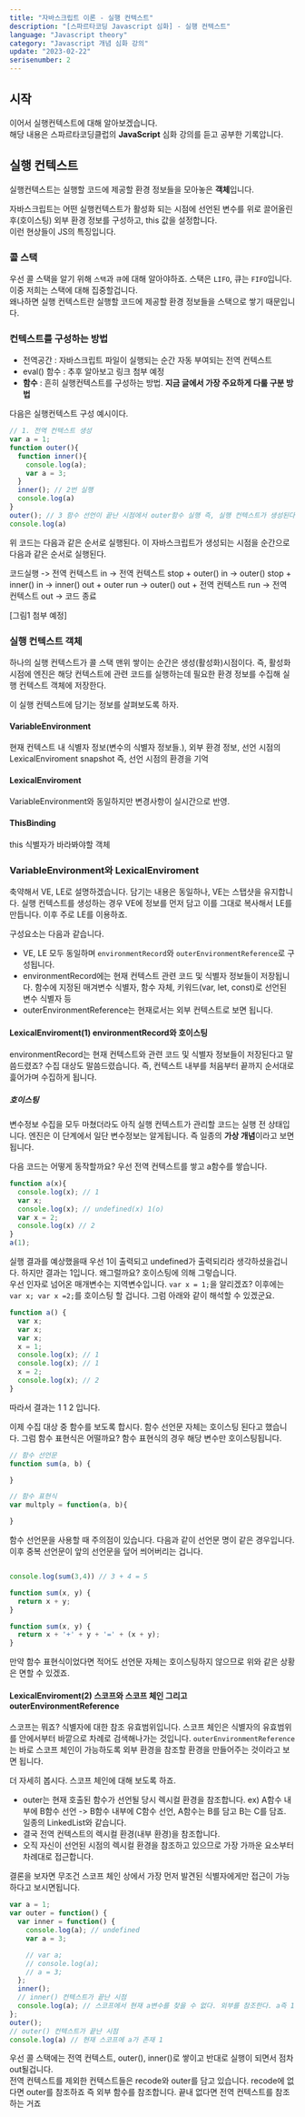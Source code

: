 ```yaml
---
title: "자바스크립트 이론 - 실행 컨텍스트"
description: "[스파르타코딩 Javascript 심화] - 실행 컨텍스트"
language: "Javascript theory"
category: "Javascript 개념 심화 강의"
update: "2023-02-22"
serisenumber: 2
---
```

## 시작
이어서 실행컨텍스트에 대해 알아보겠습니다.  
해당 내용은 스파르타코딩클럽의 <b>JavaScript</b> 심화 강의를 듣고 공부한 기록압니다.

## 실행 컨텍스트
실행컨텍스트는 실행할 코드에 제공할 환경 정보들을 모아놓은 <b>객체</b>입니다.

자바스크립트는 어떤 실행컨텍스트가 활성화 되는 시점에 선언된 변수를 위로 끌어올린 후(호이스팅) 외부 환경 정보를 구성하고, this 값을 설정합니다.  
이런 현상들이 JS의 특징입니다.

### 콜 스택
우선 콜 스택을 알기 위해 `스택`과 `큐`에 대해 알아야하죠. 스택은 `LIFO`, 큐는 `FIFO`입니다. 이중 저희는 스택에 대해 집중할겁니다.  
왜나하면 실행 컨텍스트란 실행할 코드에 제공할 환경 정보들을 스택으로 쌓기 때문입니다.

### 컨텍스트를 구성하는 방법
- 전역공간 : 자바스크립트 파일이 실행되는 순간 자동 부여되는 전역 컨텍스트
- eval() 함수 : 추후 알아보고 링크 첨부 예정
- <b>함수</b> : 흔히 실행컨텍스트를 구성하는 방법. <b>지금 글에서 가장 주요하게 다룰 구분 방법</b>

다음은 실행컨텍스트 구성 예시이다.
```js
// 1. 전역 컨텍스트 생성
var a = 1;
function outer(){
  function inner(){
    console.log(a);
    var a = 3;
  }
  inner(); // 2번 실행
  console.log(a)
}
outer(); // 3 함수 선언이 끝난 시점에서 outer함수 실행 즉, 실행 컨텍스트가 생성된다.
console.log(a)
```
위 코드는 다음과 같은 순서로 실행된다. 이 자바스크립트가 생성되는 시점을 순간으로 다음과 같은 순서로 실행된다.

코드실행 -> 전역 컨텍스트 in -> 전역 컨텍스트 stop + outer() in -> outer() stop + inner() in -> inner() out + outer run -> outer() out + 전역 컨텍스트 run -> 전역 컨텍스트 out -> 코드 종료

[그림1 첨부 예정]

### 실행 컨텍스트 객체
하나의 실행 컨텍스트가 콜 스택 맨위 쌓이는 순간은 생성(활성화)시점이다. 즉, 활성화 시점에 엔진은 해당 컨텍스트에 관련 코드를 실행하는데 필요한 환경 정보를 수집해 실행 컨텍스트 객체에 저장한다.  

이 실행 컨텍스트에 담기는 정보를 살펴보도록 하자.

#### VariableEnvironment
현재 컨텍스트 내 식별자 정보(변수의 식별자 정보들.), 외부 환경 정보, 선언 시점의 LexicalEnviroment snapshot 즉, 선언 시점의 환경을 기억

#### LexicalEnviroment
VariableEnvironment와 동일하지만 변경사항이 실시간으로 반영.

#### ThisBinding
this 식별자가 바라봐야할 객체

### VariableEnvironment와 LexicalEnviroment
축약해서 VE, LE로 설명하겠습니다. 담기는 내용은 동일하나, VE는 스탭샷을 유지합니다. 실행 컨텍스트를 생성하는 경우 VE에 정보를 먼저 담고 이를 그대로 복사해서 LE를 만듭니다. 이후 주로 LE를 이용하죠.  

구성요소는 다음과 같습니다.  
- VE, LE 모두 동일하며 `environmentRecord`와 `outerEnvironmentReference`로 구성됩니다.
- environmentRecord에는 현재 컨텍스트 관련 코드 및 식별자 정보들이 저장됩니다. 함수에 지정된 매겨변수 식별자, 함수 자체, 키워드(var, let, const)로 선언된 변수 식별자 등
- outerEnvironmentReference는 현재로서는 외부 컨텍스트로 보면 됩니다.

#### LexicalEnviroment(1) environmentRecord와 호이스팅
environmentRecord는 현재 컨텍스트와 관련 코드 및 식별자 정보들이 저장된다고 말씀드렸죠? 수집 대상도 말씀드렸습니다. 즉, 컨텍스트 내부를 처음부터 끝까지 순서대로 흝어가며 수집하게 됩니다.  

##### 호이스팅
변수정보 수집을 모두 마쳤더라도 아직 실행 컨텍스트가 관리할 코드는 실행 전 상태입니다. 엔진은 이 단계에서 일단 변수정보는 알게됩니다. 즉 일종의 <b>가상 개념</b>이라고 보면 됩니다.

다음 코드는 어떻게 동작할까요? 우선 전역 컨텍스트를 쌓고 a함수를 쌓습니다.
```js
function a(x){
  console.log(x); // 1
  var x;
  console.log(x); // undefined(x) 1(o)
  var x = 2;
  console.log(x) // 2
}
a(1);
```
실행 결과를 예상했을때 우선 1이 출력되고 undefined가 출력되리라 생각하셨을겁니다. 하지만 결과는 1입니다. 왜그럴까요? 호이스팅에 의해 그렇습니다.  
우선 인자로 넘어온 매개변수는 지역변수입니다. `var x = 1;`을 알리겠죠? 이후에는 `var x; var x =2;`를 호이스팅 할 겁니다. 그럼 아래와 같이 해석할 수 있겠군요.
```js
function a() {
  var x;
  var x;
  var x;
  x = 1;
  console.log(x); // 1
  console.log(x); // 1
  x = 2;
  console.log(x); // 2
}
```
따라서 결과는 1 1 2 입니다.

이제 수집 대상 중 함수를 보도록 합시다. 함수 선언문 자체는 호이스팅 된다고 했습니다. 그럼 함수 표현식은 어떨까요? 함수 표현식의 경우 해당 변수만 호이스팅됩니다.
```js
// 함수 선언문
function sum(a, b) {

}

// 함수 표현식
var multply = function(a, b){

}
```

함수 선언문을 사용할 때 주의점이 있습니다. 다음과 같이 선언문 명이 같은 경우입니다.
이후 중복 선언문이 앞의 선언문을 덮어 씌어버리는 겁니다.
```js

console.log(sum(3,4)) // 3 + 4 = 5

function sum(x, y) {
  return x + y;
}

function sum(x, y) {
  return x + '+' + y + '=' + (x + y);
}
```
만약 함수 표현식이었다면 적어도 선언문 자체는 호이스팅하지 않으므로 위와 같은 상황은 면할 수 있겠죠.

#### LexicalEnviroment(2) 스코프와 스코프 체인 그리고 outerEnvironmentReference
스코프는 뭐죠? 식별자에 대한 참조 유효범위입니다. 스코프 체인은 식별자의 유효범위를 안에서부터 바깥으로 차례로 검색해나가는 것입니다. `outerEnvironmentReference`는 바로 스코프 체인이 가능하도록 외부 환경을 참조할 환경을 만들어주는 것이라고 보면 됩니다.

더 자세히 봅시다. 스코프 체인에 대해 보도록 하죠.  
- outer는 현재 호출된 함수가 선언될 당시 렉시컬 환경을 참조합니다. ex) A함수 내부에 B함수 선언 -> B함수 내부에 C함수 선언, A함수는 B를 담고 B는 C를 담죠. 일종의 LinkedList와 같습니다.
- 결국 전역 컨텍스트의 렉시컬 환경(내부 환경)을 참조합니다.
- 오직 자신이 선언된 시점의 렉시컬 환경을 참조하고 있으므로 가장 가까운 요소부터 차례대로 접근합니다.

결론을 보자면 무조건 스코프 체인 상에서 가장 먼저 발견된 식별자에게만 접근이 가능하다고 보시면됩니다.
```js
var a = 1;
var outer = function() {
  var inner = function() {
    console.log(a); // undefined
    var a = 3;

    // var a;
    // console.log(a);
    // a = 3;
  };
  inner();
  // inner() 컨텍스트가 끝난 시점
  console.log(a); // 스코프에서 현재 a변수를 찾을 수 없다. 외부를 참조한다. a즉 1이 출력된다.
};
outer();
// outer() 컨텍스트가 끝난 시점
console.log(a) // 현재 스코프에 a가 존재 1
```
우선 콜 스택에는 전역 컨텍스트, outer(), inner()로 쌓이고 반대로 실행이 되면서 점차 out될겁니다.  
전역 컨텍스트를 제외한 컨텍스트들은 recode와 outer를 담고 있습니다. recode에 없다면 outer를 참조하죠 즉 외부 함수를 참조합니다. 끝내 없다면 전역 컨텍스트를 참조하는 거죠